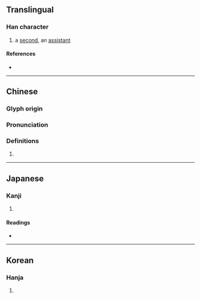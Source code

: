 {{character info/new}}
==Translingual==

===Han character===
{{Han char|rn=9|rad=人|as=06|sn=8|four=21240|canj=OSJ|ids=⿰亻耳}}

# a [[second]], an [[assistant]]

====References====
* {{Han ref|kx=0100.210|dkj=00560|dj=0212.160|hdz=10144.030|uh=4F74|ud=20340|bh=CBB9|bd=52153}}

----

==Chinese==
{{zh-forms}}

===Glyph origin===
{{Han etym}}

===Pronunciation===
{{zh-pron
|m=èr
|c=ji6,noi6
|mc=y
|oc=y
|ma=
|cat=n
}}

===Definitions===
{{zh-hanzi}}

# {{rfdef|lang=zh}}

----

==Japanese==

===Kanji===
{{ja-kanji|grade=|rs=人06}}

# {{defn|lang=ja|sort=人06}}

====Readings====
* {{ja-readings|on=[[じ]] (ji), [[に]] (ni), [[だい]] (dai), [[ない]] (nai)|kun=[[たすけ]] (tasuke), [[そひ]] (sohi), [[ならぶ]] (narabu), [[おる]] (oru), [[つぐ]] (tsugu)}}

----

==Korean==

===Hanja===
{{ko-hanja|hangeul=이|rv=i|mr=i}}

# {{defn|lang=ko|sort=人06}}